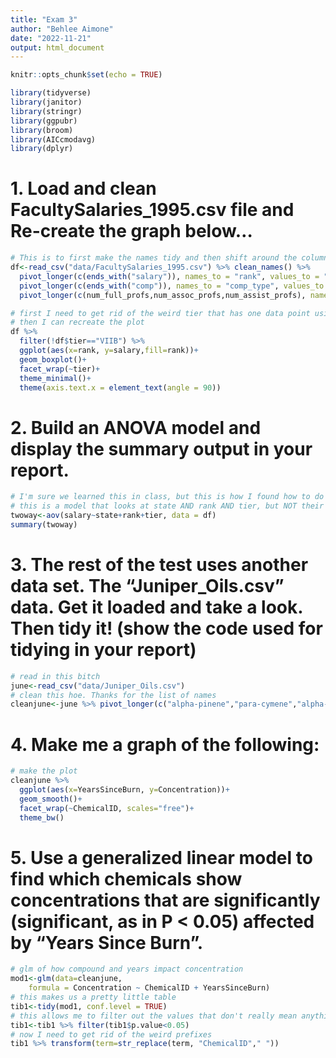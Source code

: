 ```yaml
---
title: "Exam 3"
author: "Behlee Aimone"
date: "2022-11-21"
output: html_document
---
```


```r
knitr::opts_chunk$set(echo = TRUE)
```


```r
library(tidyverse)
library(janitor)
library(stringr)
library(ggpubr)
library(broom)
library(AICcmodavg)
library(dplyr)
```

# 1. Load and clean FacultySalaries_1995.csv file and Re-create the graph below…
```r
# This is to first make the names tidy and then shift around the columns so that I can do stuff 
df<-read_csv("data/FacultySalaries_1995.csv") %>% clean_names() %>% 
  pivot_longer(c(ends_with("salary")), names_to = "rank", values_to = "salary",names_prefix = "avg_") %>% 
  pivot_longer(c(ends_with("comp")), names_to = "comp_type", values_to = "comp_amt") %>% 
  pivot_longer(c(num_full_profs,num_assoc_profs,num_assist_profs), names_to = "faculty_type", values_to = "faculty_count") %>% glimpse
```



```r
# first I need to get rid of the weird tier that has one data point using filter 
# then I can recreate the plot 
df %>% 
  filter(!df$tier=="VIIB") %>%
  ggplot(aes(x=rank, y=salary,fill=rank))+
  geom_boxplot()+
  facet_wrap(~tier)+
  theme_minimal()+
  theme(axis.text.x = element_text(angle = 90))
```


# 2. Build an ANOVA model and display the summary output in your report.
```r
# I'm sure we learned this in class, but this is how I found how to do it on the internet 
# this is a model that looks at state AND rank AND tier, but NOT their interactions 
twoway<-aov(salary~state+rank+tier, data = df)
summary(twoway)
```


# 3. The rest of the test uses another data set. The “Juniper_Oils.csv” data. Get it loaded and take a look. Then tidy it! (show the code used for tidying in your report)
```r
# read in this bitch 
june<-read_csv("data/Juniper_Oils.csv")
# clean this hoe. Thanks for the list of names 
cleanjune<-june %>% pivot_longer(c("alpha-pinene","para-cymene","alpha-terpineol","cedr-9-ene","alpha-cedrene","beta-cedrene","cis-thujopsene","alpha-himachalene","beta-chamigrene","cuparene","compound 1","alpha-chamigrene","widdrol","cedrol","beta-acorenol","alpha-acorenol","gamma-eudesmol","beta-eudesmol","alpha-eudesmol","cedr-8-en-13-ol","cedr-8-en-15-ol","compound 2","thujopsenal"), names_to = "ChemicalID", values_to = "Concentration")
```


# 4. Make me a graph of the following:
```r
# make the plot 
cleanjune %>% 
  ggplot(aes(x=YearsSinceBurn, y=Concentration))+
  geom_smooth()+
  facet_wrap(~ChemicalID, scales="free")+ 
  theme_bw()
```


# 5. Use a generalized linear model to find which chemicals show concentrations that are significantly (significant, as in P < 0.05) affected by “Years Since Burn”.
```r
# glm of how compound and years impact concentration
mod1<-glm(data=cleanjune, 
    formula = Concentration ~ ChemicalID + YearsSinceBurn)
# this makes us a pretty little table 
tib1<-tidy(mod1, conf.level = TRUE)
# this allows me to filter out the values that don't really mean anything to me 
tib1<-tib1 %>% filter(tib1$p.value<0.05)
# now I need to get rid of the weird prefixes 
tib1 %>% transform(term=str_replace(term, "ChemicalID"," "))
 
```




